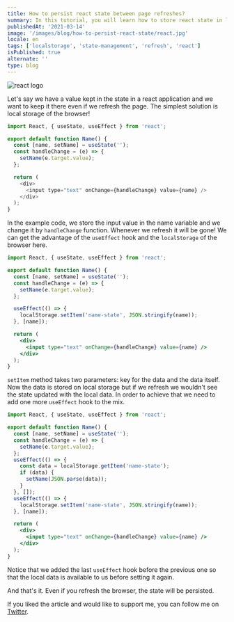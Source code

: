 ```yaml
---
title: How to persist react state between page refreshes?
summary: In this tutorial, you will learn how to store react state in local storage of the browser.
publishedAt: '2021-03-14'
image: '/images/blog/how-to-persist-react-state/react.jpg'
locale: en
tags: ['localstorage', 'state-management', 'refresh', 'react']
isPublished: true
alternate: ''
type: blog
---
```


![react logo](./react.jpg)

Let's say we have a value kept in the state in a react application and we want to keep it there even if we refresh the page. The simplest solution is local storage of the browser!

```javascript
import React, { useState, useEffect } from 'react';

export default function Name() {
  const [name, setName] = useState('');
  const handleChange = (e) => {
    setName(e.target.value);
  };

  return (
    <div>
      <input type="text" onChange={handleChange} value={name} />
    </div>
  );
}
```

In the example code, we store the input value in the name variable and we change it by `handleChange` function. Whenever we refresh it will be gone! We can get the advantage of the `useEffect` hook and the `localStorage` of the browser here.

```jsx
import React, { useState, useEffect } from 'react';

export default function Name() {
  const [name, setName] = useState('');
  const handleChange = (e) => {
    setName(e.target.value);
  };

  useEffect(() => {
    localStorage.setItem('name-state', JSON.stringify(name));
  }, [name]);

  return (
    <div>
      <input type="text" onChange={handleChange} value={name} />
    </div>
  );
}
```

`setItem` method takes two parameters: key for the data and the data itself. Now the data is stored on local storage but if we refresh we wouldn't see the state updated with the local data. In order to achieve that we need to add one more `useEffect` hook to the mix.

```jsx
import React, { useState, useEffect } from 'react';

export default function Name() {
  const [name, setName] = useState('');
  const handleChange = (e) => {
    setName(e.target.value);
  };
  useEffect(() => {
    const data = localStorage.getItem('name-state');
    if (data) {
      setName(JSON.parse(data));
    }
  }, []);
  useEffect(() => {
    localStorage.setItem('name-state', JSON.stringify(name));
  }, [name]);

  return (
    <div>
      <input type="text" onChange={handleChange} value={name} />
    </div>
  );
}
```

Notice that we added the last `useEffect` hook before the previous one so that the local data is available to us before setting it again.

And that's it. Even if you refresh the browser, the state will be persisted.

If you liked the article and would like to support me, you can follow me on [Twitter](https://twitter.com/uguremirmustafa).
